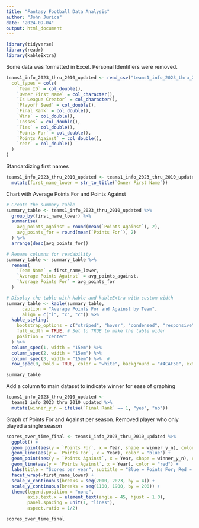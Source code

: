 ```yaml
---
title: "Fantasy Football Data Analysis"
author: "John Jurica"
date: "2024-09-04"
output: html_document
---
```



```r

library(tidyverse)
library(readr)
library(kableExtra)

```
Some data was formatted in Excel. Personal Identifiers were removed.


```r


teams1_info_2023_thru_2010_updated <- read_csv("teams1_info_2023_thru_2014_updated_csv.csv", 
  col_types = cols(
    `Team ID` = col_double(),               
    `Owner First Name` = col_character(),   
    `Is League Creator` = col_character(),  
    `Playoff Seed` = col_double(),          
    `Final Rank` = col_double(),            
    `Wins` = col_double(),                  
    `Losses` = col_double(),                
    `Ties` = col_double(),                  
    `Points For` = col_double(),            
    `Points Against` = col_double(),        
    `Year` = col_double()                   
  )
)

```

Standardizing first names

```r
teams1_info_2023_thru_2010_updated <- teams1_info_2023_thru_2010_updated %>%
  mutate(first_name_lower = str_to_title(`Owner First Name`))


```


Chart with Average Points For and Points Against

```r
# Create the summary table
summary_table <- teams1_info_2023_thru_2010_updated %>%
  group_by(first_name_lower) %>%
  summarise(
    avg_points_against = round(mean(`Points Against`), 2),
    avg_points_for = round(mean(`Points For`), 2)
  ) %>%
  arrange(desc(avg_points_for))

# Rename columns for readability
summary_table <- summary_table %>%
  rename(
    `Team Name` = first_name_lower,
    `Average Points Against` = avg_points_against,
    `Average Points For` = avg_points_for
  )

# Display the table with kable and kableExtra with custom width
summary_table <- kable(summary_table, 
      caption = "Average Points For and Against by Team", 
      align = c("l", "c", "c")) %>%
  kable_styling(
    bootstrap_options = c("striped", "hover", "condensed", "responsive"),
    full_width = TRUE, # Set to TRUE to make the table wider
    position = "center"
  ) %>%
  column_spec(1, width = "15em") %>%   
  column_spec(2, width = "15em") %>%  
  column_spec(3, width = "15em") %>%  # 
  row_spec(0, bold = TRUE, color = "white", background = "#4CAF50", extra_css = "padding: 20px;")

summary_table

```

Add a column to main dataset to indicate winner for ease of graphing

```r

teams1_info_2023_thru_2010_updated <- 
  teams1_info_2023_thru_2010_updated %>%
  mutate(winner_y_n = ifelse(`Final Rank` == 1, "yes", "no"))


```

Graph of Points For and Against per season. Removed player who only played a single season

```r

scores_over_time_final <- teams1_info_2023_thru_2010_updated %>%
  ggplot() +
  geom_point(aes(y = `Points For`, x = Year, shape = winner_y_n), color = "blue") +
  geom_line(aes(y = `Points For`, x = Year), color = "blue") +
  geom_point(aes(y = `Points Against`, x = Year, shape = winner_y_n), color = "red") +
  geom_line(aes(y = `Points Against`, x = Year), color = "red") +
  labs(title = "Scores per year", subtitle = "Blue = Points For; Red = Points Against; Triangle = Winner", y = "Points") +
  facet_wrap(~first_name_lower) +
  scale_x_continuous(breaks = seq(2010, 2023, by = 4)) +
  scale_y_continuous(breaks = seq(1100, 1900, by = 200)) +
  theme(legend.position = "none",
        axis.text.x = element_text(angle = 45, hjust = 1.0),
        panel.spacing = unit(1, "lines"),
        aspect.ratio = 1/2)

```
```r
scores_over_time_final
```
